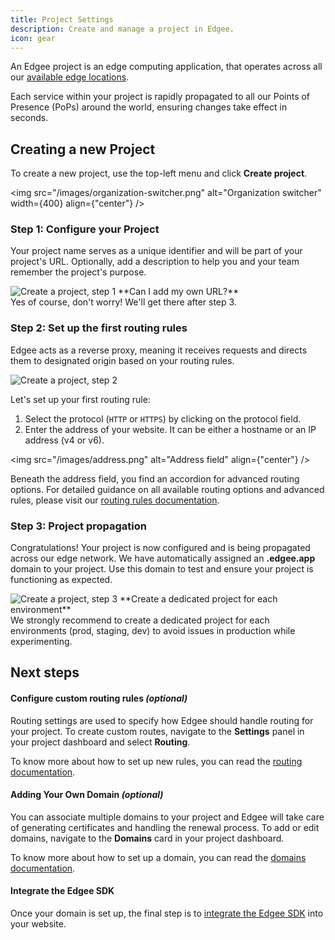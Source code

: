 ```yaml
---
title: Project Settings
description: Create and manage a project in Edgee.
icon: gear
---
```



<EdgeeSdk />

An Edgee project is an edge computing application, that operates across all 
our [available edge locations](/introduction/network-map). 

Each service within your project is rapidly propagated to all our 
Points of Presence (PoPs) around the world, ensuring changes take effect in seconds.

## Creating a new Project

To create a new project, use the top-left menu and click **Create project**.

<img
  src="/images/organization-switcher.png"
  alt="Organization switcher"
  width={400}
  align={"center"}
/>

### Step 1: Configure your Project

Your project name serves as a unique identifier and will be part 
of your project's URL. Optionally, add a description to help you and your team remember the project's purpose.

<Frame>
  <img
    src="/images/create-project-1.png"
    alt="Create a project, step 1"
    align={"center"}
  />
</Frame>

<Warning>
  **Can I add my own URL?**<br/>
  Yes of course, don't worry! We'll get there after step 3.
</Warning>

### Step 2: Set up the first routing rules

Edgee acts as a reverse proxy, meaning it receives requests and directs them to designated 
origin based on your routing rules.


<Frame>
  <img
    src="/images/create-project-2.png"
    alt="Create a project, step 2"
    align={"center"}
  />
</Frame>

Let's set up your first routing rule:

1. Select the protocol (`HTTP` or `HTTPS`) by clicking on the protocol field.
2. Enter the address of your website. It can be either a hostname or an IP address (v4 or v6).

<img
  src="/images/address.png"
  alt="Address field"
  align={"center"}
/>

Beneath the address field, you find an accordion for advanced routing options. 
For detailed guidance on all available routing options and advanced rules, please visit our [routing rules documentation](/getting-started/routing).

### Step 3: Project propagation

Congratulations! Your project is now configured and is being propagated across our 
edge network. We have automatically assigned an **.edgee.app** domain to your project. 
Use this domain to test and ensure your project is functioning as expected.

<Frame>
  <img
    src="/images/create-project-3.png"
    alt="Create a project, step 3"
    align={"center"}
  />
</Frame>

<Warning>
  **Create a dedicated project for each environment**<br/>
  We strongly recommend to create a dedicated project for each environments (prod, staging, dev) to avoid issues in production while experimenting.
</Warning>

## Next steps

#### Configure custom routing rules _(optional)_

Routing settings are used to specify how Edgee should handle routing for your project.
To create custom routes, navigate to the **Settings** panel in your project dashboard and select **Routing**.

To know more about how to set up new rules, you can read the [routing documentation](/getting-started/routing).


#### Adding Your Own Domain _(optional)_

You can associate multiple domains to your project and Edgee will take care of generating certificates and handling the renewal process.
To add or edit domains, navigate to the **Domains** card in your project dashboard.

To know more about how to set up a domain, you can read the [domains documentation](/getting-started/domains).

#### Integrate the Edgee SDK

Once your domain is set up, the final step is to [integrate the Edgee SDK](/getting-started/sdk) into your website. 

